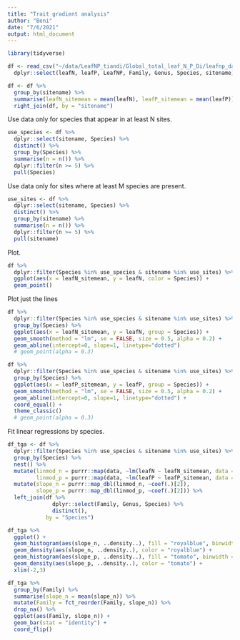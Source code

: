 ```yaml
---
title: "Trait gradient analysis"
author: "Beni"
date: "7/6/2021"
output: html_document
---
```


```r
library(tidyverse)
```


```r
df <- read_csv("~/data/LeafNP_tiandi/Global_total_leaf_N_P_Di/leafnp_data_covariates_20210702.csv") %>% 
  dplyr::select(leafN, leafP, LeafNP, Family, Genus, Species, sitename)
```

```r
df <- df %>% 
  group_by(sitename) %>% 
  summarise(leafN_sitemean = mean(leafN), leafP_sitemean = mean(leafP)) %>% 
  right_join(df, by = "sitename")
```

Use data only for species that appear in at least N sites.
```r
use_species <- df %>% 
  dplyr::select(sitename, Species) %>% 
  distinct() %>% 
  group_by(Species) %>% 
  summarise(n = n()) %>% 
  dplyr::filter(n >= 5) %>% 
  pull(Species)
```

Use data only for sites where at least M species are present.
```r
use_sites <- df %>% 
  dplyr::select(sitename, Species) %>% 
  distinct() %>% 
  group_by(sitename) %>% 
  summarise(n = n()) %>% 
  dplyr::filter(n >= 5) %>% 
  pull(sitename)
```

Plot.
```r
df %>% 
  dplyr::filter(Species %in% use_species & sitename %in% use_sites) %>% 
  ggplot(aes(x = leafN_sitemean, y = leafN, color = Species)) +
  geom_point()
```

Plot just the lines
```r
df %>% 
  dplyr::filter(Species %in% use_species & sitename %in% use_sites) %>% 
  group_by(Species) %>% 
  ggplot(aes(x = leafN_sitemean, y = leafN, group = Species)) +
  geom_smooth(method = "lm", se = FALSE, size = 0.5, alpha = 0.2) +
  geom_abline(intercept=0, slope=1, linetype="dotted")
  # geom_point(alpha = 0.3)

df %>% 
  dplyr::filter(Species %in% use_species & sitename %in% use_sites) %>% 
  group_by(Species) %>% 
  ggplot(aes(x = leafP_sitemean, y = leafP, group = Species)) +
  geom_smooth(method = "lm", se = FALSE, size = 0.5, alpha = 0.2) +
  geom_abline(intercept=0, slope=1, linetype="dotted") +
  coord_equal() +
  theme_classic()
  # geom_point(alpha = 0.3)
```


Fit linear regressions by species.
```r
df_tga <- df %>% 
  dplyr::filter(Species %in% use_species & sitename %in% use_sites) %>% 
  group_by(Species) %>% 
  nest() %>% 
  mutate(linmod_n = purrr::map(data, ~lm(leafN ~ leafN_sitemean, data = .)),
         linmod_p = purrr::map(data, ~lm(leafP ~ leafP_sitemean, data = .))) %>% 
  mutate(slope_n = purrr::map_dbl(linmod_n, ~coef(.)[2]),
         slope_p = purrr::map_dbl(linmod_p, ~coef(.)[2])) %>% 
  left_join(df %>% 
              dplyr::select(Family, Genus, Species) %>% 
              distinct(), 
            by = "Species")

df_tga %>% 
  ggplot() +
  geom_histogram(aes(slope_n, ..density..), fill = "royalblue", binwidth = 0.1, alpha = 0.5) +
  geom_density(aes(slope_n, ..density..), color = "royalblue") +
  geom_histogram(aes(slope_p, ..density..), fill = "tomato", binwidth = 0.1, alpha = 0.5) +
  geom_density(aes(slope_p, ..density..), color = "tomato") +
  xlim(-2,3)

df_tga %>% 
  group_by(Family) %>% 
  summarise(slope_n = mean(slope_n)) %>% 
  mutate(Family = fct_reorder(Family, slope_n)) %>% 
  drop_na() %>% 
  ggplot(aes(Family, slope_n)) +
  geom_bar(stat = "identity") +
  coord_flip()
```